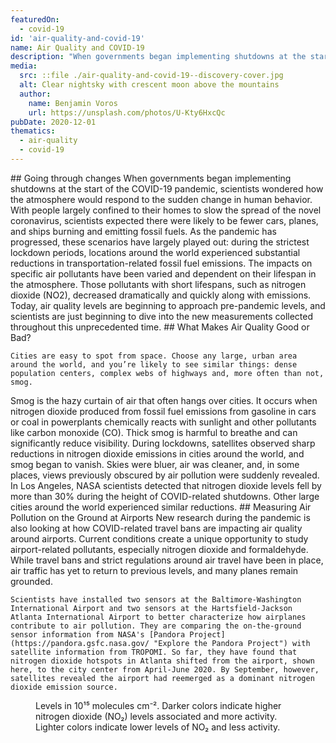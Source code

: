 ```yaml
---
featuredOn:
  - covid-19
id: 'air-quality-and-covid-19'
name: Air Quality and COVID-19
description: "When governments began implementing shutdowns at the start of the COVID-19 pandemic, scientists wondered how the atmosphere would respond to the sudden change in human behavior."
media:
  src: ::file ./air-quality-and-covid-19--discovery-cover.jpg
  alt: Clear nightsky with crescent moon above the mountains
  author:
    name: Benjamin Voros
    url: https://unsplash.com/photos/U-Kty6HxcQc
pubDate: 2020-12-01
thematics:
  - air-quality
  - covid-19
---
```


<ScrollytellingBlock>
  <Chapter
    center={[0, 0]}
    zoom={2}
    datasetId='no2'
    layerId='no2-monthly-diff'
    datetime='2021-03-01'
  >
    ## Going through changes
    When governments began implementing shutdowns at the start of the COVID-19 pandemic, scientists wondered how the atmosphere would respond to the sudden change in human behavior.
  </Chapter>
  <Chapter
    center={[-83.0059, 34.3382]}
    zoom={4.5}
    datasetId='no2'
    layerId='no2-monthly-diff'
    datetime='2020-03-01'
  >
    With people largely confined to their homes to slow the spread of the novel coronavirus, scientists expected there were likely to be fewer cars, planes, and ships burning and emitting fossil fuels.
  </Chapter>
  <Chapter
    center={[117.5001, 28.7899]}
    zoom={4}
    datasetId='no2'
    layerId='no2-monthly-diff'
    datetime='2020-03-01'
  >
    As the pandemic has progressed, these scenarios have largely played out: during the strictest lockdown periods, locations around the world experienced substantial reductions in transportation-related fossil fuel emissions. The impacts on specific air pollutants have been varied and dependent on their lifespan in the atmosphere.
  </Chapter>
  <Chapter
    center={[6.7151, 47.3183]}
    zoom={4}
    datasetId='no2'
    layerId='no2-monthly-diff'
    datetime='2020-03-01'
  >
    Those pollutants with short lifespans, such as nitrogen dioxide (NO2), decreased dramatically and quickly along with emissions.
  </Chapter>
  <Chapter
    center={[0, 0]}
    zoom={2}
    datasetId='no2'
    layerId='no2-monthly-diff'
    datetime='2021-03-01'
  >
    Today, air quality levels are beginning to approach pre-pandemic levels, and scientists are just beginning to dive into the new measurements collected throughout this unprecedented time.
  </Chapter>
  <Chapter
    center={[-74.0236, 40.7234]}
    zoom={12}
    showBaseMap={true}
  >
    ## What Makes Air Quality Good or Bad?

    Cities are easy to spot from space. Choose any large, urban area around the world, and you’re likely to see similar things: dense population centers, complex webs of highways and, more often than not, smog.
  </Chapter>
  <Chapter
    center={[116.2573785, 39.9387995]}
    zoom={11}
    showBaseMap={true}
  >
    Smog is the hazy curtain of air that often hangs over cities. It occurs when nitrogen dioxide produced from fossil fuel emissions from gasoline in cars or coal in powerplants chemically reacts with sunlight and other pollutants like carbon monoxide (CO). Thick smog is harmful to breathe and can significantly reduce visibility.
  </Chapter>
  <Chapter
    center={[-118.2797798, 33.8236594]}
    zoom={10}
    showBaseMap={true}
  >
    During lockdowns, satellites observed sharp reductions in nitrogen dioxide emissions in cities around the world, and smog began to vanish. Skies were bluer, air was cleaner, and, in some places, views previously obscured by air pollution were suddenly revealed.
  </Chapter>
  <Chapter
    center={[-118.2797798, 33.8236594]}
    zoom={10}
    datasetId='no2'
    layerId='no2-monthly-diff'
    datetime='2021-03-01'
  >
    In Los Angeles, NASA scientists detected that nitrogen dioxide levels fell by more than 30% during the height of COVID-related shutdowns. Other large cities around the world experienced similar reductions.
  </Chapter>
</ScrollytellingBlock>

<Block type='full'>
  <Prose>
    ## Measuring Air Pollution on the Ground at Airports
    New research during the pandemic is also looking at how COVID-related travel bans are impacting air quality around airports. Current conditions create a unique opportunity to study airport-related pollutants, especially nitrogen dioxide and formaldehyde. While travel bans and strict regulations around air travel have been in place, air traffic has yet to return to previous levels, and many planes remain grounded.

    Scientists have installed two sensors at the Baltimore-Washington International Airport and two sensors at the Hartsfield-Jackson Atlanta International Airport to better characterize how airplanes contribute to air pollution. They are comparing the on-the-ground sensor information from NASA's [Pandora Project](https://pandora.gsfc.nasa.gov/ "Explore the Pandora Project") with satellite information from TROPOMI. So far, they have found that nitrogen dioxide hotspots in Atlanta shifted from the airport, shown here, to the city center from April-June 2020. By September, however, satellites revealed the airport had reemerged as a dominant nitrogen dioxide emission source.
  </Prose>
  <Figure>
    <Map
      datasetId='no2'
      layerId='no2-monthly'
      dateTime='2021-03-01'
      isComparing
    />
    <Caption 
      attrAuthor='NASA' 
      attrUrl='https://nasa.gov/'
    >
      Levels in 10¹⁵ molecules cm⁻². Darker colors indicate higher nitrogen dioxide (NO₂) levels associated and more activity. Lighter colors indicate lower levels of NO₂ and less activity.
    </Caption> 
  </Figure>
</Block>